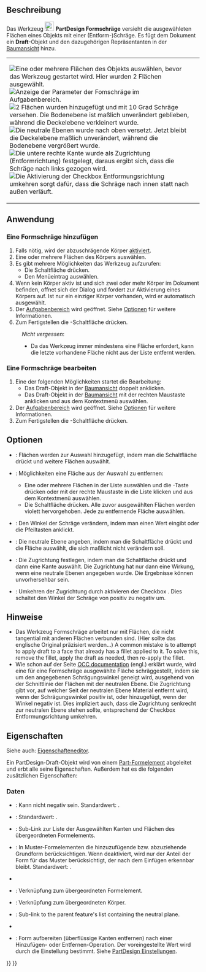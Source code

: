 <languages/>

{{Docnav/de
|[[PartDesign_Chamfer/de|Fase]]
|[[PartDesign_Thickness/de|Dicke]]
|[[PartDesign_Workbench/de|PartDesign]]
|IconL=PartDesign_Chamfer.svg
|IconC=Workbench_PartDesign.svg
|IconR=PartDesign_Thickness.svg
}}

{{GuiCommand/de
|Name=PartDesign Draft
|Name/de=PartDesign Formschräge
|MenuLocation=Part Design → Modifikationen → Formschräge
|Workbenches=[[PartDesign_Workbench/de|Part Design]]
|Shortcut=-
|SeeAlso=Keine
}}

<span id="Description"></span>
==Beschreibung== 

Das Werkzeug [[Image:PartDesign_Draft.svg|24px]] '''PartDesign Formschräge''' versieht die ausgewähleten Flächen eines Objekts mit einer (Entform-)Schräge. Es fügt dem Dokument ein '''Draft'''-Objekt und den dazugehörigen Repräsentanten in der [[Tree_view/de|Baumansicht]] hinzu.

{|
|
[[Image:PartDesign_Draft-01.png|thumb|left|Eine oder mehrere Flächen des Objekts auswählen, bevor das Werkzeug gestartet wird. Hier wurden 2 Flächen ausgewählt.]]
[[Image:PartDesign_Draft-02.png|thumb|left|Anzeige der Parameter der Fomschräge im Aufgabenbereich.]]
[[Image:PartDesign_Draft-03.png|thumb|left|2 Flächen wurden hinzugefügt und mit 10 Grad Schräge versehen. Die Bodenebene ist maßlich unverändert geblieben, während die Deckelebene verkleinert wurde.]]
[[Image:PartDesign_Draft-04.png|thumb|left|Die neutrale Ebenen wurde nach oben versetzt. Jetzt bleibt die Deckelebene maßlich unverändert, während die Bodenebene vergrößert wurde.]]
[[Image:PartDesign_Draft-05.png|thumb|left|Die untere rechte Kante wurde als Zugrichtung (Entformrichtung) festgelegt, daraus ergibt sich, dass die Schräge nach links gezogen wird.]]
[[Image:PartDesign_Draft-06.png|thumb|left|Die Aktivierung der Checkbox Entformungsrichtung umkehren sorgt dafür, dass die Schräge nach innen statt nach außen verläuft.]]
|
|}

{{Clear}}

<span id="Usage"></span>
==Anwendung==

<span id="Add_a_draft"></span>
=== Eine Formschräge hinzufügen ===

# Falls nötig, wird der abzuschrägende Körper [[PartDesign_Body/de#Activer_Status|aktiviert]].
# Eine oder mehrere Flächen des Körpers auswählen.
# Es gibt mehrere Möglichkeiten das Werkzeug aufzurufen:
#* Die Schaltfläche {{Button|[[Image:PartDesign_Draft.svg|16px]] [[PartDesign_Draft/de|Formschräge]]}} drücken.
#* Den Menüeintrag {{MenuCommand|Part Design → Modifikationen → [[Image:PartDesign_Draft.svg|16px]] Formschräge}} auswählen.
# Wenn kein Körper aktiv ist und sich zwei oder mehr Körper im Dokument befinden, offnet sich der Dialog {{MenuCommand|Active Body Required}} und fordert zur Aktivierung eines Körpers auf. Ist nur ein einziger Körper vorhanden, wird er automatisch ausgewählt.
# Der [[Task_panel/de|Aufgabenbereich]] {{MenuCommand|Parameter der Formschräge}} wird geöffnet. Siehe [[#Optionen|Optionen]] für weitere Informationen.
# Zum Fertigstellen die {{Button|OK}}-Schaltfläche drücken.


:''Nicht vergessen'':
:* Da das Werkzeug immer mindestens eine Fläche erfordert, kann die letzte vorhandene Fläche nicht aus der Liste entfernt werden.

<span id="Edit_a_draft"></span>
=== Eine Formschräge bearbeiten ===

# Eine der folgenden Möglichkeiten startet die Bearbeitung:
#* Das Draft-Objekt in der [[Tree_view/de|Baumansicht]] doppelt anklicken.
#* Das Draft-Objekt in der [[Tree_view/de|Baumansicht]] mit der rechten Maustaste anklicken und {{MenuCommand|Draft bearbeiten}} aus dem Kontextmenü auswählen.
# Der [[Task_panel/de|Aufgabenbereich]] {{MenuCommand|Parameter der Formschräge}} wird geöffnet. Siehe [[#Optionen|Optionen]] für weitere Informationen.
# Zum Fertigstellen die {{Button|OK}}-Schaltfläche drücken.

<span id="Options"></span>
==Optionen==

* {{MenuCommand|Fläche hinzufügen}}: Flächen werden zur Auswahl hinzugefügt, indem man die Schaltfläche {{Button|Fläche hinzufügen}} drückt und weitere Flächen auswählt.
* {{MenuCommand|Fläche entfernen}}: Möglichkeiten eine Fläche aus der Auswahl zu entfernen:
** Eine oder mehrere Flächen in der Liste auswählen und die {{KEY|Del}}-Taste drücken oder mit der rechte Maustaste in die Liste klicken und {{MenuCommand|Entfernen}} aus dem Kontextmenü auswählen.
** Die Schaltfläche {{Button|Fläche entfernen}} drücken. Alle zuvor ausgewählten Flächen werden violett hervorgehoben. Jede zu entfernende Fläche auswählen.
* {{MenuCommand|Formschrägenwinkel}}: Den Winkel der Schräge verändern, indem man einen Wert eingibt oder die Pfeiltasten anklickt.
* {{MenuCommand|Neutrale Ebene}}: Die neutrale Ebene angeben, indem man die Schaltfläche {{Button|Neutrale Ebene}} drückt und die Fläche auswählt, die sich maßlicht nicht verändern soll.
* {{MenuCommand|Zugrichtung}}: Die Zugrichtung festlegen, indem man die Schaltfläche  {{Button|Zugrichtung}} drückt und dann eine Kante auswählt. Die Zugrichtung hat nur dann eine Wirkung, wenn eine neutrale Ebenen angegeben wurde. Die Ergebnisse können unvorhersehbar sein.
* {{MenuCommand|Zugrichtung umkehren}}: Umkehren der Zugrichtung durch aktivieren der Checkbox {{MenuCommand||Entformungsrichtung umkehren}}. Dies schaltet den Winkel der Schräge von positiv zu negativ um.

<span id="Notes"></span>
==Hinweise==

* Das Werkzeug Formschräge arbeitet nur mit Flächen, die nicht tangential mit anderen Flächen verbunden sind. (Hier sollte das englische Original präzisiert werden...) A common mistake is to attempt to apply draft to a face that already has a fillet applied to it. To solve this, remove the fillet, apply the draft as needed, then re-apply the fillet.
* Wie schon auf der Seite [https://dev.opencascade.org/doc/refman/html/class_b_rep_offset_a_p_i___draft_angle.html#a6d05c12ae272a4dc91f244dc0aaa63d7 OCC documentation] (engl.) erklärt wurde, wird eine für eine Formschräge ausgewählte Fläche schräggestellt, indem sie um den angegebenen Schrägungswinkel geneigt wird, ausgehend von der Schnittlinie der Flächen mit der neutralen Ebene. Die Zugrichtung gibt vor, auf welcher Seit der neutralen Ebene Material entfernt wird, wenn der Schrägungswinkel positiv ist, oder hinzugefügt, wenn der Winkel negativ ist. Dies impliziert auch, dass die Zugrichtung senkrecht zur neutralen Ebene stehen sollte, entsprechend der Checkbox Entformungsrichtung umkehren.

<span id="Properties"></span>
==Eigenschaften==

Siehe auch: [[Property_editor/de|Eigenschafteneditor]].

Ein PartDesign-Draft-Objekt wird von einem [[Part_Feature/de|Part-Formelement]] abgeleitet und erbt alle seine Eigenschaften. Außerdem hat es die folgenden zusätzlichen Eigenschaften:

<span id="Data"></span>
===Daten===

{{Properties_Title/de|Basis}}

* {{PropertyData/de|Angle|Angle}}: Kann nicht negativ sein. Standardwert: {{value|1,5 °}}.
* {{PropertyData/de|Reversed|Bool}}: Standardwert: {{FALSE}}.
* {{PropertyData/de|Base|LinkSub}}: Sub-Link zur Liste der Ausgewählten Kanten und Flächen des übergeordneten Formelements.
* {{PropertyData/de|Support Transform|Bool}}: In Muster-Formelementen die hinzuzufügende bzw. abzuziehende Grundform berücksichtigen. Wenn deaktiviert, wird nur der Anteil der Form für das Muster berücksichtigt, der nach dem Einfügen erkennbar bleibt. Standardwert: {{FALSE}}.
* {{PropertyData/de|Add Sub Shape|PartShape|hidden}}
* {{PropertyData/de|Base Feature|Link|hidden}}: Verknüpfung zum übergeordneten Formelement.
* {{PropertyData/de|_ Body|LinkHidden|hidden}}: Verknüpfung zum übergeordneten Körper.

{{Properties_Title/de|Draft}}

* {{PropertyData/de|Neutral Plane|LinkSub}}: Sub-link to the parent feature's list containing the neutral plane.
* {{PropertyData/de|Pull Direction|LinkSub}}

{{Properties_Title/de|Part Design}}

* {{PropertyData/de|Refine|Bool}}: Form aufbereiten (überflüssige Kanten entfernen) nach einer Hinzufügen- oder Entfernen-Operation. Der voreingestellte Wert wird durch die Einstellung {{MenuCommand|Modell nach skizzenbasierter Operation automatisch aufbereiten}} bestimmt. Siehe [[PartDesign_Preferences/de#Allgemein|PartDesign Einstellungen]].


{{Docnav/de
|[[PartDesign_Chamfer/de|Fase]]
|[[PartDesign_Thickness/de|Dicke]]
|[[PartDesign_Workbench/de|PartDesign]]
|IconL=PartDesign_Chamfer.svg
|IconC=Workbench_PartDesign.svg
|IconR=PartDesign_Thickness.svg
}}

{{PartDesign Tools navi{{#translation:}}}}
{{Userdocnavi{{#translation:}}}}